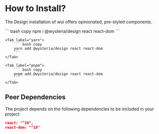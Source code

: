 
# How to Install?

The Design installation of wui offers opinionated, pre-styled components.

<TabGroup>
    <Tab label="npm">        
        ``` bash copy
        npm i @wysteria/design react react-dom
        ```
    </Tab>

    <Tab label="yarn">
        ``` bash copy
        yarn add @wysteria/design react react-dom
        ```
    </Tab>

    <Tab label="pnpm">        
        ``` bash copy
        pnpm add @wysteria/design react react-dom
        ```
    </Tab>
</TabGroup>

## Peer Dependencies
The project depends on the following dependencies to be included in your project:
``` json
react: "^18",
react-dom: "^18"
```